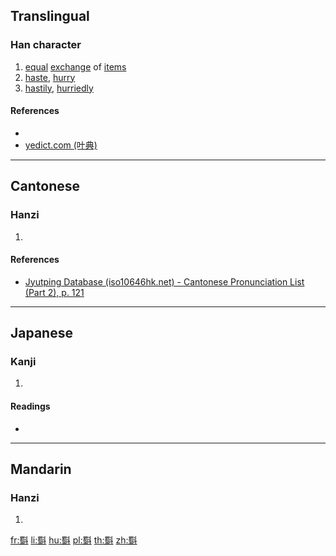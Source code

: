 ==Translingual==

===Han character===
{{Han char|rn=68|rad=斗|as=13|sn=17|four=|canj=WIYJ|ids=⿰蜀斗}}

# [[equal]] [[exchange]] of [[item]]s
# [[haste]], [[hurry]]
# [[hastily]], [[hurriedly]]

====References====
* {{Han ref|kx=0478.290|dkj=13529|dj=0837.190|hdz=32256.100|uh=65A3|ud=26019}}
* [http://yedict.com/htm/65/65A3.htm yedict.com (叶典)]

----

==Cantonese==

===Hanzi===
{{yue-hanzi|jyut=[[dau3]]|y=dau3}}

# {{defn|lang=yue|sort=斗13}}

====References====
* [http://www.iso10646hk.net/jp/document/download.jsp Jyutping Database (iso10646hk.net) - Cantonese Pronunciation List (Part 2), p. 121]

----

==Japanese==

===Kanji===
{{ja-kanji|grade=|rs=斗13}}

# {{defn|lang=ja|sort=斗13}}

====Readings====
* {{ja-readings|on=[[しゅく]] (shuku), [[とう]] (tō), [[つ]] (tsu), [[しょく]] (shoku), [[そく]] (soku)|kun=[[かえあう]] (kaeau), [[くらべる]] (kuraberu), [[はかる]] (hakaru)}}

----

==Mandarin==

===Hanzi===
{{cmn-hanzi|pin=[[dòu]] ([[dou4]])|wg=tou<sup>4</sup>}}

# {{defn|lang=cmn|sort=斗13}}

[[fr:斣]]
[[li:斣]]
[[hu:斣]]
[[pl:斣]]
[[th:斣]]
[[zh:斣]]